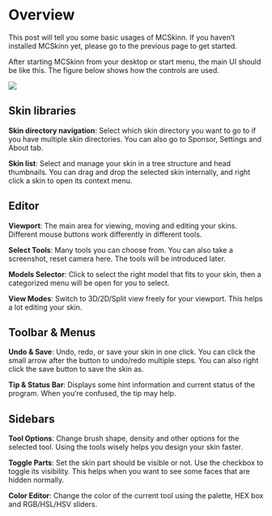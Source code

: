 # Overview

This post will tell you some basic usages of MCSkinn. If you haven’t installed MCSkinn yet, please go to the previous page to get started.

After starting MCSkinn from your desktop or start menu, the main UI should be like this. The figure below shows how the controls are used.

![](main-layout.png)

## Skin libraries

**Skin directory navigation**: Select which skin directory you want to go to if you have multiple skin directories. You can also go to Sponsor, Settings and About tab.

**Skin list**: Select and manage your skin in a tree structure and head thumbnails. You can drag and drop the selected skin internally, and right click a skin to open its context menu.

## Editor

**Viewport**: The main area for viewing, moving and editing your skins. Different mouse buttons work differently in different tools.

**Select Tools**: Many tools you can choose from. You can also take a screenshot, reset camera here. The tools will be introduced later.

**Models Selector**: Click to select the right model that fits to your skin, then a categorized menu will be open for you to select.

**View Modes**: Switch to 3D/2D/Split view freely for your viewport. This helps a lot editing your skin.

## Toolbar & Menus

**Undo & Save**: Undo, redo, or save your skin in one click. You can click the small arrow after the button to undo/redo multiple steps. You can also right click the save button to save the skin as.

**Tip & Status Bar**: Displays some hint information and current status of the program. When you’re confused, the tip may help.

## Sidebars

**Tool Options**: Change brush shape, density and other options for the selected tool. Using the tools wisely helps you design your skin faster.

**Toggle Parts**: Set the skin part should be visible or not. Use the checkbox to toggle its visibility. This helps when you want to see some faces that are hidden normally.

**Color Editor**: Change the color of the current tool using the palette, HEX box and RGB/HSL/HSV sliders.